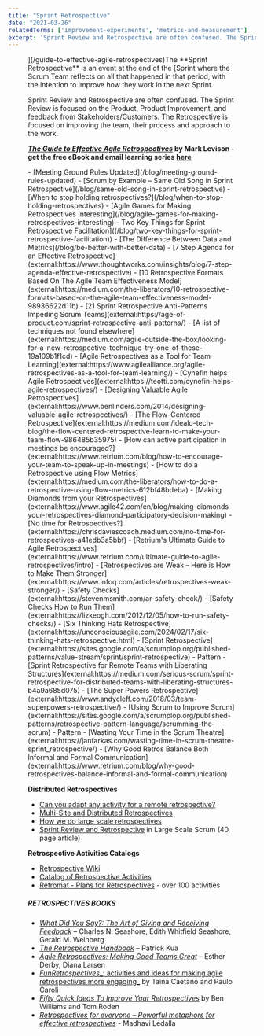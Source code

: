 ```yaml
---
title: "Sprint Retrospective"
date: "2021-03-26"
relatedTerms: ['improvement-experiments', 'metrics-and-measurement']
excerpt: 'Sprint Review and Retrospective are often confused. The Sprint Review is focused on the'
---
```




<Figure
  src={TheGuideToEffectiveAgileRetrospectivesInfographicV111Scaled}
  alt="The Guide to Effective Agile Retrospectives Infographic by Mark Levison Agile Pain Relief"
  caption="The Guide to Effective Agile Retrospectives Infographic by Mark Levison Agile Pain Relief"
/>
](/guide-to-effective-agile-retrospectives)The **Sprint Retrospective** is an event at the end of the [Sprint where the Scrum Team reflects on all that happened in that period, with the intention to improve how they work in the next Sprint.

Sprint Review and Retrospective are often confused. The Sprint Review is focused on the Product, Product Improvement, and feedback from Stakeholders/Customers. The Retrospective is focused on improving the team, their process and approach to the work.

**[_The Guide to Effective Agile Retrospectives_](/guide-to-effective-agile-retrospectives) by Mark Levison - get the free eBook and email learning series [here](/guide-to-effective-agile-retrospectives)**

<LinkList heading = "Agile Pain Relief Blog Entries">
- [Meeting Ground Rules Updated](/blog/meeting-ground-rules-updated)
- [Scrum by Example – Same Old Song in Sprint Retrospective](/blog/same-old-song-in-sprint-retrospective)
- [When to stop holding retrospectives?](/blog/when-to-stop-holding-retrospectives)
- [Agile Games for Making Retrospectives Interesting](/blog/agile-games-for-making-retrospectives-interesting)
- Two Key Things for Sprint Retrospective Facilitation]((/blog/two-key-things-for-sprint-retrospective-facilitation))
- [The Difference Between Data and Metrics](/blog/be-better-with-better-data)
</LinkList>

<HighlightBox heading="Resource Links" variant="resourceLinks">
- [7 Step Agenda for an Effective Retrospective](external:https://www.thoughtworks.com/insights/blog/7-step-agenda-effective-retrospective)
- [10 Retrospective Formats Based On The Agile Team Effectiveness Model](external:https://medium.com/the-liberators/10-retrospective-formats-based-on-the-agile-team-effectiveness-model-98936622d11b)
- [21 Sprint Retrospective Anti-Patterns Impeding Scrum Teams](external:https://age-of-product.com/sprint-retrospective-anti-patterns/)
- [A list of techniques not found elsewhere](external:https://medium.com/agile-outside-the-box/looking-for-a-new-retrospective-technique-try-one-of-these-19a109b1f1cd)
- [Agile Retrospectives as a Tool for Team Learning](external:https://www.agilealliance.org/agile-retrospectives-as-a-tool-for-team-learning/)
- [Cynefin helps Agile Retrospectives](external:https://teotti.com/cynefin-helps-agile-retrospectives/)
- [Designing Valuable Agile Retrospectives](external:https://www.benlinders.com/2014/designing-valuable-agile-retrospectives/)
- [The Flow-Centered Retrospective](external:https://medium.com/idealo-tech-blog/the-flow-centered-retrospective-learn-to-make-your-team-flow-986485b35975)
- [How can active participation in meetings be encouraged?](external:https://www.retrium.com/blog/how-to-encourage-your-team-to-speak-up-in-meetings)
- [How to do a Retrospective using Flow Metrics](external:https://medium.com/the-liberators/how-to-do-a-retrospective-using-flow-metrics-612bf48bdeba)
- [Making Diamonds from your Retrospectives](external:https://www.agile42.com/en/blog/making-diamonds-your-retrospectives-diamond-participatory-decision-making)
- [No time for Retrospectives?](external:https://chrisdaviescoach.medium.com/no-time-for-retrospectives-a41edb3a5bbf)
- [Retrium's Ultimate Guide to Agile Retrospectives](external:https://www.retrium.com/ultimate-guide-to-agile-retrospectives/intro)
- [Retrospectives are Weak – Here is How to Make Them Stronger](external:https://www.infoq.com/articles/retrospectives-weak-stronger/)
- [Safety Checks](external:https://stevenmsmith.com/ar-safety-check/)
- [Safety Checks How to Run Them](external:https://lizkeogh.com/2012/12/05/how-to-run-safety-checks/)
- [Six Thinking Hats Retrospective](external:https://unconsciousagile.com/2024/02/17/six-thinking-hats-retrospective.html)
- [Sprint Retrospective](external:https://sites.google.com/a/scrumplop.org/published-patterns/value-stream/sprint/sprint-retrospective) - Pattern
- [Sprint Retrospective for Remote Teams with Liberating Structures](external:https://medium.com/serious-scrum/sprint-retrospective-for-distributed-teams-with-liberating-structures-b4a9a685d075)
- [The Super Powers Retrospective](external:https://www.andycleff.com/2018/03/team-superpowers-retrospective/)
- [Using Scrum to Improve Scrum](external:https://sites.google.com/a/scrumplop.org/published-patterns/retrospective-pattern-language/scrumming-the-scrum) - Pattern
- [Wasting Your Time in the Scrum Theatre](external:https://janfarkas.com/wasting-time-in-scrum-theatre-sprint_retrospective/)
- [Why Good Retros Balance Both Informal and Formal Communication](external:https://www.retrium.com/blog/why-good-retrospectives-balance-informal-and-formal-communication)

**Distributed Retrospectives**

- [Can you adapt any activity for a remote retrospective?](external:https://retromat.org/blog/can-you-adapt-any-activity-for-a-remote-retrospective/)
- [Multi-Site and Distributed Retrospectives](external:https://www.agiletrainings.eu/2015/12/06/multi-site-and-distributed-retrospectives/)
- [How we do large scale retrospectives](external:https://engineering.atspotify.com/2015/11/large-scale-retros/)
- [Sprint Review and Retrospective](external:https://www.informit.com/articles/article.aspx?p=1564482) in Large Scale Scrum (40 page article)

**Retrospective Activities Catalogs**

- [Retrospective Wiki](external:https://retrospectivewiki.org/index.php?title=Agile_Retrospective_Resource_Wiki)
- [Catalog of Retrospective Activities](external:https://www.funretrospectives.com/)
- [Retromat - Plans for Retrospectives](external:https://retromat.org/en/?id=85-62-58-72-17) - over 100 activities

##### RETROSPECTIVES BOOKS

- [_What Did You Say?: The Art of Giving and Receiving Feedback_](external:https://www.amazon.com/What-Did-You-Say-Receiving/dp/0965043002/&tag=notesfromatoo-20) – Charles N. Seashore, Edith Whitfield Seashore, Gerald M. Weinberg
- [_The Retrospective Handbook_](external:https://leanpub.com/the-retrospective-handbook) – Patrick Kua
- [_Agile Retrospectives: Making Good Teams Great_](external:https://www.amazon.ca/Agile-Retrospectives-Making-Teams-Great/dp/0977616649/&tag=notesfromatoo-20) – Esther Derby, Diana Larsen
- [_FunRetrospectives__: activities and ideas for making agile retrospectives more engaging_](external:https://www.amazon.ca/FunRetrospectives-activities-making-retrospectives-engaging/dp/6586660076/&tag=notesfromatoo-20) by Taina Caetano and Paulo Caroli
- [_Fifty Quick Ideas To Improve Your Retrospectives_](external:https://fiftyquickideas.com/) by Ben Williams and Tom Roden
- _[Retrospectives for everyone – Powerful metaphors for effective retrospectives](external:https://www.amazon.ca/Retrospectives-everyone-metaphors-effective-retrospectives/dp/164760849X/&tag=notesfromatoo-20)_ - Madhavi Ledalla
</HighlightBox>

